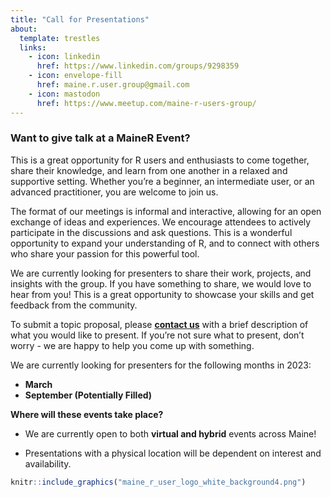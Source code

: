```yaml
---
title: "Call for Presentations"
about:
  template: trestles
  links:
    - icon: linkedin
      href: https://www.linkedin.com/groups/9298359
    - icon: envelope-fill
      href: maine.r.user.group@gmail.com
    - icon: mastodon
      href: https://www.meetup.com/maine-r-users-group/
---
```


### Want to give talk at a MaineR Event?

This is a great opportunity for R users and enthusiasts to come together, share their knowledge, and learn from one another in a relaxed and supportive setting. Whether you're a beginner, an intermediate user, or an advanced practitioner, you are welcome to join us.

The format of our meetings is informal and interactive, allowing for an open exchange of ideas and experiences. We encourage attendees to actively participate in the discussions and ask questions. This is a wonderful opportunity to expand your understanding of R, and to connect with others who share your passion for this powerful tool.

We are currently looking for presenters to share their work, projects, and insights with the group. If you have something to share, we would love to hear from you! This is a great opportunity to showcase your skills and get feedback from the community.

To submit a topic proposal, please [**contact us**](maine.r.user.group@gmail.com) with a brief description of what you would like to present. If you're not sure what to present, don't worry - we are happy to help you come up with something.

We are currently looking for presenters for the following months in 2023:

-   **March**
-   **September (Potentially Filled)**

**Where will these events take place?**

- We are currently open to both **virtual and hybrid** events across Maine!

- Presentations with a physical location will be dependent on interest and availability.

```r

knitr::include_graphics("maine_r_user_logo_white_background4.png")

```
